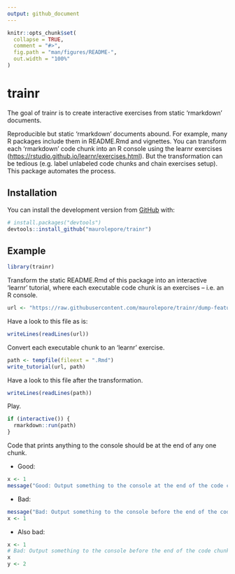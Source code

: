 ```yaml
---
output: github_document
---
```


<!-- README.md is generated from README.Rmd. Please edit that file -->

```r
knitr::opts_chunk$set(
  collapse = TRUE,
  comment = "#>",
  fig.path = "man/figures/README-",
  out.width = "100%"
)
```

# trainr

<!-- badges: start -->
<!-- badges: end -->

The goal of trainr is to create interactive exercises from static 'rmarkdown' documents.

Reproducible but static 'rmarkdown' documents abound. For example, many R
packages include them in README.Rmd and vignettes. You can transform each
'rmarkdown' code chunk into an R console using the learnr exercises
(<https://rstudio.github.io/learnr/exercises.html>). But the transformation can
be tedious (e.g. label unlabeled code chunks and chain exercises setup). This
package automates the process.

## Installation

You can install the development version from [GitHub](https://github.com/) with:

``` r
# install.packages("devtools")
devtools::install_github("maurolepore/trainr")
```
## Example

```r
library(trainr)
```

Transform the static README.Rmd of this package into an interactive 'learnr' tutorial, where each executable code chunk is an exercises -- i.e. an R console.

```r
url <- "https://raw.githubusercontent.com/maurolepore/trainr/dump-features/README.Rmd"
```

Have a look to this file as is:

```r
writeLines(readLines(url))
```

Convert each executable chunk to an 'learnr' exercise.

```r
path <- tempfile(fileext = ".Rmd")
write_tutorial(url, path)
```

Have a look to this file after the transformation.

```r
writeLines(readLines(path))
```

Play.

```r
if (interactive()) {
  rmarkdown::run(path)
}
```


Code that prints anything to the console should be at the end of any one chunk.

* Good:

```r
x <- 1
message("Good: Output something to the console at the end of the code chunk")
```

* Bad:

```r
message("Bad: Output something to the console before the end of the code chunk")
x <- 1
```

* Also bad:

```r
x <- 1
# Bad: Output something to the console before the end of the code chunk
x
y <- 2
```

